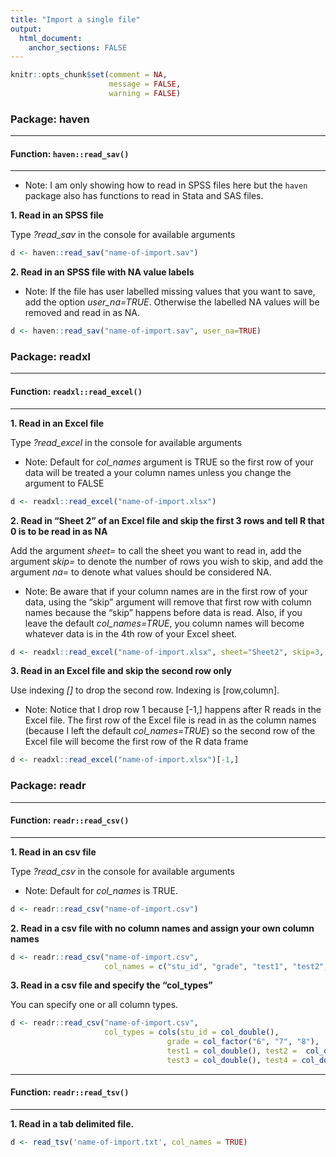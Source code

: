 ```yaml
---
title: "Import a single file"
output: 
  html_document:
    anchor_sections: FALSE
---
```


```r
knitr::opts_chunk$set(comment = NA,
                      message = FALSE,
                      warning = FALSE)
```


### Package: haven

---

#### Function: `haven::read_sav()`

---

* Note: I am only showing how to read in SPSS files here but the `haven` package also has functions to read in Stata and SAS files.

**1\. Read in an SPSS file**

Type *?read_sav* in the console for available arguments

```r

d <- haven::read_sav("name-of-import.sav")

```

**2\. Read in an SPSS file with NA value labels**

* Note: If the file has user labelled missing values that you want to save, add the option *user_na=TRUE*. Otherwise the labelled NA values will be removed and read in as NA.

```r

d <- haven::read_sav("name-of-import.sav", user_na=TRUE)

```


### Package: readxl

---

#### Function: `readxl::read_excel()`

---

**1\. Read in an Excel file**

Type *?read_excel* in the console for available arguments

* Note: Default for *col_names* argument is TRUE so the first row of your data will be treated a your column names unless you change the argument to FALSE

```r

d <- readxl::read_excel("name-of-import.xlsx")

```

**2\. Read in "Sheet 2" of an Excel file and skip the first 3 rows and tell R that 0 is to be read in as NA**

Add the argument *sheet=* to call the sheet you want to read in, add the argument *skip=* to denote the number of rows you wish to skip, and add the argument *na=* to denote what values should be considered NA.

* Note: Be aware that if your column names are in the first row of your data, using the "skip" argument will remove that first row with column names because the "skip" happens before data is read. Also, if you leave the default *col_names=TRUE*, you column names will become whatever data is in the 4th row of your Excel sheet.

```r

d <- readxl::read_excel("name-of-import.xlsx", sheet="Sheet2", skip=3, na="0")

```

**3\. Read in an Excel file and skip the second row only**

Use indexing *[]* to drop the second row. Indexing is [row,column].

* Note: Notice that I drop row 1 because [-1,] happens after R reads in the Excel file. The first row of the Excel file is read in as the column names (because I left the default *col_names=TRUE*) so the second row of the Excel file will become the first row of the R data frame

```r

d <- readxl::read_excel("name-of-import.xlsx")[-1,]

```

### Package: readr

---

#### Function: `readr::read_csv()`

---

**1\. Read in an csv file**

Type *?read_csv* in the console for available arguments

* Note: Default for *col_names* is TRUE.

```r

d <- readr::read_csv("name-of-import.csv")

```

**2\. Read in a csv file with no column names and assign your own column names**

```r

d <- readr::read_csv("name-of-import.csv", 
                     col_names = c("stu_id", "grade", "test1", "test2", "test3", "test4"))

```

**3\. Read in a csv file and specify the "col_types"**

You can specify one or all column types.

```r

d <- readr::read_csv("name-of-import.csv", 
                     col_types = cols(stu_id = col_double(), 
                                   grade = col_factor("6", "7", "8"), 
                                   test1 = col_double(), test2 =  col_double(), 
                                   test3 = col_double(), test4 = col_double()))

```

---

#### Function: `readr::read_tsv()`

---

**1\. Read in a tab delimited file.**

```r

d <- read_tsv('name-of-import.txt', col_names = TRUE)

```

